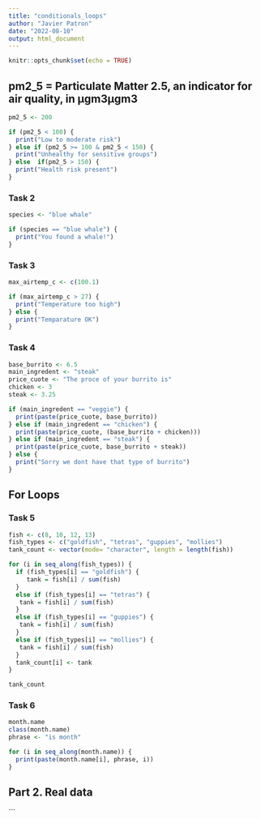 ```yaml
---
title: "conditionals_loops"
author: "Javier Patron"
date: "2022-08-10"
output: html_document
---
```


```r
knitr::opts_chunk$set(echo = TRUE)
```

## pm2_5 = Particulate Matter 2.5, an indicator for air quality, in μgm3μgm3

```r
pm2_5 <- 200

if (pm2_5 < 100) {
  print("Low to moderate risk")
} else if (pm2_5 >= 100 & pm2_5 < 150) {
  print("Unhealthy for sensitive groups")
} else  if(pm2_5 > 150) {
  print("Health risk present")
}
```

### Task 2

```r
species <- "blue whale"

if (species == "blue whale") {
  print("You found a whale!")
}

```

### Task 3

```r
max_airtemp_c <- c(100.1)

if (max_airtemp_c > 27) {
  print("Temperature too high")
} else {
  print("Temparature OK")
}
```

### Task 4

```r
base_burrito <- 6.5
main_ingredent <- "steak"
price_cuote <- "The proce of your burrito is"
chicken <- 3
steak <- 3.25

if (main_ingredent == "veggie") {
  print(paste(price_cuote, base_burrito))
} else if (main_ingredent == "chicken") {
  print(paste(price_cuote, (base_burrito + chicken)))
} else if (main_ingredent == "steak") {
  print(paste(price_cuote, base_burrito + steak))
} else {
  print("Sorry we dont have that type of burrito")
}
```

## For Loops

### Task 5

```r
fish <- c(8, 10, 12, 13)
fish_types <- c("goldfish", "tetras", "guppies", "mollies")
tank_count <- vector(mode= "character", length = length(fish))

for (i in seq_along(fish_types)) {
  if (fish_types[i] == "goldfish") {
     tank = fish[i] / sum(fish)
  } 
  else if (fish_types[i] == "tetras") {
   tank = fish[i] / sum(fish)
  }
  else if (fish_types[i] == "guppies") {
   tank = fish[i] / sum(fish)
  }
  else if (fish_types[i] == "mollies") {
   tank = fish[i] / sum(fish)
  }
  tank_count[i] <- tank
}

tank_count
```

### Task 6

```r
month.name
class(month.name)
phrase <- "is month"

for (i in seq_along(month.name)) {
  print(paste(month.name[i], phrase, i))
}
```

## Part 2. Real data

```
